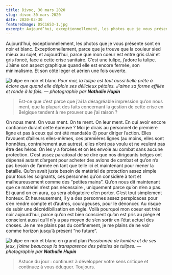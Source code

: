 ```yaml
---
title: Divoc, 30 mars 2020
slug: divoc-30-mars-2020
date: 2020-03-30
featureImage: DSC1653-1.jpg
excerpt: Aujourd’hui, exceptionnellement, les photos que je vous présente sont en noir et blanc...
---
```


Aujourd’hui, exceptionnellement, les photos que je vous présente sont en noir et blanc. Exceptionnellement, parce que je trouve que la couleur sied mieux au sujet, et aujourd’hui, parce que mon coeur est entre gris clair et gris foncé, face à cette crise sanitaire. C’est une tulipe, j’adore la tulipe. J’aime son aspect graphique quand elle est encore fermée, son minimalisme. Et son côté léger et aérien une fois ouverte.

![tulipe en noir et blanc](DSC1653-1.jpg)
_Pour moi, la tulipe est tout aussi belle prête à éclore que quand elle déploie ses délicieux pétales. J’aime sa forme effilée et ronde à la fois. — photographie par **Nathalie Hupin**_

> Est-ce que c’est parce que j’ai la désagréable impression qu’on nous ment, que la plupart des faits concernant la gestion de cette crise en Belgique tendent à me prouver que j’ai raison ?

On nous ment. On vous ment. On te ment. On leur ment. En qui avoir encore confiance durant cette épreuve ? Moi je dirais au personnel de première ligne et pas à ceux qui ont été mandatés (!) pour diriger l’action. Elles l’avouent d’ailleurs elles-mêmes, ces premières lignes (au moins, elles sont honnêtes, contrairement aux autres), elles n’ont pas voulu et ne veulent pas être des héros. On les y a forcées et on les envoie au combat sans aucune protection. C’est assez paradoxal de se dire que nos dirigeants belges ont dépensé autant d’argent pour acheter des avions de combat et qu’on n’a pas besoin de l’armée en tant que telle ici et maintenant pour mener la bataille. Qu’on avait juste besoin de matériel de protection assez simple pour tous les soignants, ces personnes qu’on considère à tort et malheureusement comme des “petites mains”. Qu’on nous dit maintenant que ce matériel n’est pas nécessaire , uniquement parce qu’on n’en a pas. Et quand on en aura, ça sera obligatoire d’en porter. C’est tout simplement honteux. Et heureusement, il y a des personnes assez perspicaces pour s’en rendre compte et d’autres, courageuses, pour le dénoncer. Au risque de subir une décrédibilisation en règle. Voilà pourquoi mon coeur est très noir aujourd’hui, parce qu’on est bien conscient qu’on est pris au piège et conscient aussi qu’il n’y a pas moyen de s’en sortir en l’état actuel des choses. Je ne me plains pas du confinement, je me plains de ne voir comme horizon jusqu’à présent “no future”.

![tulipe en noir et blanc en grand plan](DSC1671-tulipenb-1024x681.jpg)
_Passionnée de lumière et de ses jeux, j’aime beaucoup la transparence des pétales de tulipes. — photographie par **Nathalie Hupin**_

> Astuce du jour : continuez à développer votre sens critique et continuez à vous éduquer. Toujours.
